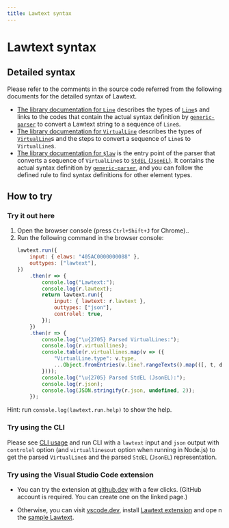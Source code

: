 ```yaml
---
title: Lawtext syntax
---
```


# Lawtext syntax

## Detailed syntax

Please refer to the comments in the source code referred from the following documents for the detailed syntax of Lawtext.

- [The library documentation for `Line`](/lib/core/modules/core_src_node_cst_line#line) describes the types of [`Line`](/technical/parsing#line)s and links to the codes that contain the actual syntax definition by [`generic-parser`](https://github.com/yamachig/generic-parser) to convert a Lawtext string to a sequence of `Line`s.
- [The library documentation for `VirtualLine`](/lib/core/modules/core_src_parser_std_virtualLine#virtualline) describes the types of [`VirtualLine`](/technical/parsing#virtualline)s and the steps to convert a sequence of `Line`s to `VirtualLine`s.
- [The library documentation for `$law`](/lib/core/modules/core_src_parser_std_rules__law#law) is the entry point of the parser that converts a sequence of `VirtualLine`s to [`StdEL` (`JsonEL`)](/technical/intermediate-data#stdel). It contains the actual syntax definition by [`generic-parser`](https://github.com/yamachig/generic-parser), and you can follow the defined rule to find syntax definitions for other element types.

## How to try

### Try it out here

1. Open the browser console (press `Ctrl+Shift+J` for Chrome)..
1. Run the following command in the browser console:
    ```js
    lawtext.run({
        input: { elaws: "405AC0000000088" },
        outtypes: ["lawtext"],
    })
        .then(r => {
            console.log("Lawtext:");
            console.log(r.lawtext);
            return lawtext.run({
                input: { lawtext: r.lawtext },
                outtypes: ["json"],
                controlel: true,
            });
        })
        .then(r => {
            console.log("\u{2705} Parsed VirtualLines:");
            console.log(r.virtuallines);
            console.table(r.virtuallines.map(v => ({
                "VirtualLine.type": v.type,
                ...Object.fromEntries(v.line?.rangeTexts().map(([, t, d], i) => [`rangeTexts()[${i}]`, t]) ?? []),
            })));
            console.log("\u{2705} Parsed StdEL (JsonEL):");
            console.log(r.json);
            console.log(JSON.stringify(r.json, undefined, 2));
        });
    ```

Hint: run `console.log(lawtext.run.help)` to show the help.

### Try using the CLI

Please see [CLI usage](/cli) and run CLI with a `lawtext` input and `json` output with `controlel` option (and `virtuallinesout` option when running in Node.js) to get the parsed `VirtualLine`s and the parsed `StdEL` (`JsonEL`) representation.

### Try using the Visual Studio Code extension

- You can try the extension at [github.dev](https://github.dev/yamachig/vscode-lawtext-sample) with a few clicks. (GitHub account is required. You can create one on the linked page.)

- Otherwise, you can visit [vscode.dev](https://vscode.dev/), install [Lawtext extension](https://marketplace.visualstudio.com/items?itemName=yamachi.lawtext) and ope
n the [sample Lawtext](https://yamachig.github.io/lawtext-app/#/(sample)).

